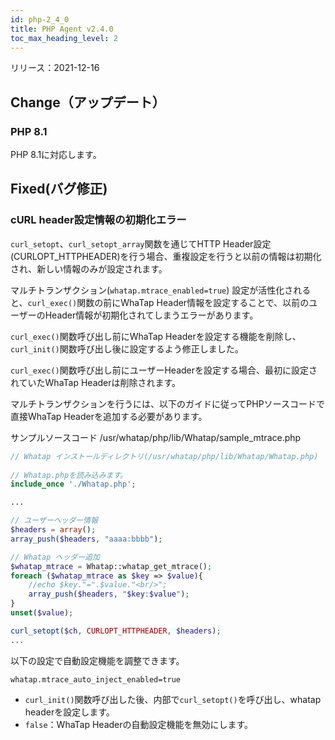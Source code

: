 ```yaml
---
id: php-2_4_0
title: PHP Agent v2.4.0
toc_max_heading_level: 2
---
```



リリース：2021-12-16

## Change（アップデート）

### PHP 8.1

PHP 8.1に対応します。

## Fixed(バグ修正)

### cURL header設定情報の初期化エラー

`curl_setopt`、`curl_setopt_array`関数を通じてHTTP Header設定(CURLOPT_HTTPHEADER)を行う場合、重複設定を行うと以前の情報は初期化され、新しい情報のみが設定されます。 

マルチトランザクション(`whatap.mtrace_enabled=true`) 設定が活性化されると、`curl_exec()`関数の前にWhaTap Header情報を設定することで、以前のユーザーのHeader情報が初期化されてしまうエラーがあります。 

`curl_exec()`関数呼び出し前にWhaTap Headerを設定する機能を削除し、`curl_init()`関数呼び出し後に設定するよう修正しました。 

`curl_exec()`関数呼び出し前にユーザーHeaderを設定する場合、最初に設定されていたWhaTap Headerは削除されます。 

マルチトランザクションを行うには、以下のガイドに従ってPHPソースコードで直接WhaTap Headerを追加する必要があります。 

サンプルソースコード /usr/whatap/php/lib/Whatap/sample_mtrace.php

```php title='php'
// Whatap インストールディレクトリ(/usr/whatap/php/lib/Whatap/Whatap.php)
  
// Whatap.phpを読み込みます。 
include_once './Whatap.php';

...

// ユーザーヘッダー情報
$headers = array();
array_push($headers, "aaaa:bbbb");

// Whatap ヘッダー追加 
$whatap_mtrace = Whatap::whatap_get_mtrace();
foreach ($whatap_mtrace as $key => $value){
	//echo $key."=".$value."<br/>";
	array_push($headers, "$key:$value");
}
unset($value);

curl_setopt($ch, CURLOPT_HTTPHEADER, $headers);
...
```

以下の設定で自動設定機能を調整できます。 

`whatap.mtrace_auto_inject_enabled=true`  

-   `curl_init()`関数呼び出した後、内部で`curl_setopt()`を呼び出し、whatap headerを設定します。
-   `false`：WhaTap Headerの自動設定機能を無効にします。 
